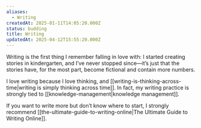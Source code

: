 ```yaml
---
aliases:
  - Writing
createdAt: 2025-01-11T14:05:20.000Z
status: budding
title: Writing
updatedAt: 2025-04-12T15:55:20.000Z
---
```

Writing is the first thing I remember falling in love with: I started creating stories in kindergarten, and I’ve never stopped since—it’s just that the stories have, for the most part, become fictional and contain more numbers.

I love writing because I love thinking, and [[writing-is-thinking-across-time|writing is simply thinking across time]]. In fact, my writing practice is strongly tied to [[knowledge-management|knowledge management]].

If you want to write more but don’t know where to start, I strongly recommend [[the-ultimate-guide-to-writing-online|The Ultimate Guide to Writing Online]].
